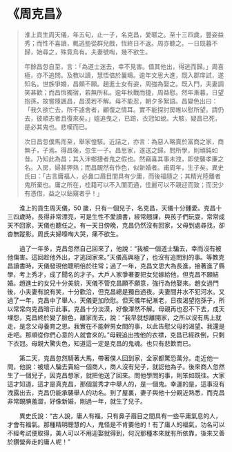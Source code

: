 # 《周克昌》

> 淮上貢生周天儀，年五旬，止一子，名克昌，愛暱之。至十三四歲，豐姿益秀；而性不喜讀，輒逃塾從群兒戲，恆終日不返。周亦聽之。一日既暮不歸，始尋之，殊竟烏有。夫妻號啕，幾不欲生。
>
> 年餘昌忽自至，言：「為道士迷去，幸不見害。值其他出，得逃而歸。」周喜極，亦不追問。及教以讀，慧悟倍於曩疇。逾年文思大進，既入郡庠試，遂知名。世族爭婚，昌頗不願。趙進士女有姿，周強為娶之。既入門，夫妻調笑甚歡；而昌恆獨宿，若無所私。逾年秋戰而捷，周益慰。然年漸暮，日望抱孫，故嘗隱諷昌，昌漠若不解。母不能忍，朝夕多絮語。昌變色出曰：「我久欲亡去，所不遽舍者，顧復之情耳。實不能探討房帷以慰所望。請仍去，彼順志者且復來矣。」媼追曳之，已踣，衣冠如蛻。大駭，疑昌已死，是必其鬼也。悲嘆而已。
>
> 次日昌忽僕馬而至，舉家惶駭。近詰之，亦言：為惡人略賣於富商之家，商無子，子焉。得昌後，忽生一子。昌思家，遂送之歸。問所學，則頑鈍如昔。乃知此為昌；其入泮鄉捷者鬼之假也。然竊喜其事未洩，即使襲孝廉之名。入房，婦甚狎熟；而昌靦然有怍色，似新婚者。甫周年，生子矣。異史氏曰：「古言庸福人，必鼻口眉目間具有少庸，而後福隨之；其精光陸離者鬼所棄也。庸之所在，桂籍可以不入闈而通，佳麗可以不親迎而致；而況少有憑借，益之以鉆窺者乎！」

&emsp;&emsp;淮上的貢生周天儀，50 歲，只有一個兒子，名克昌，天儀十分鍾愛。克昌十三四歲時，長得非常漂亮，可是生性不愛讀書，經常翹課，與孩子們玩耍，常常成天不回家，天儀也聽任之。有一天日傍晚，克昌仍然沒有回家，父母到處尋找，卻杳無蹤影。周氏夫婦嚎啕大哭，痛不欲生。

&emsp;&emsp;過了一年多，克昌忽然自己回來了，他說：“我被一個道士騙去，幸而沒有被他傷害。這回趁他外出，才逃回家來。”天儀高興極了，也沒有追問別的事。等教克昌讀書時，天儀發現他聰明倍於往常；過了一年，克昌文思大為長進，接著進了縣學，考上秀才，成了聞名的才子。大戶人家爭著要把女兒嫁給他，但克昌不願結婚。趙進士的女兒十分美貌，天儀不管克昌願不願意，強行為他娶來。趙女過門後，小夫妻有說有笑，十分歡洽，但克昌總是獨自過夜。夫妻間井水不犯河水。又過了一年，克昌中了舉人，天儀更加欣慰。但天儀年紀漸老，日夜渴望抱孫子，所以常常向克昌暗示此事。克昌十分淡漠，好像渾然不解。母親再也忍不下去，成天埋怨，克昌終於變了臉色，離家而去，說：“我早就想離開家，之所以沒有馬上就走，是念父母養育之恩。我實在不能幹男女間的事，以此告慰父母的渴望。我還是走吧。那順從你們心意的人就會來的。”母親追出拽他的衣襟，克昌已經跌倒，只剩下衣冠。母親大驚失色，知道這一定是克昌的鬼魂。也只有悲歎而已。

&emsp;&emsp;第二天，克昌忽然騎著大馬，帶著僕人回到家，全家都驚恐萬分。走近他一問，他說：被壞人騙去賣給一個商人，商人沒有兒子，就認他為子。後來商人忽然生了一個兒子，因克昌想家，就把他送了回來。問他學問的事，則笨如既往。大家這才知道，這才是真克昌，那個當秀才中舉人的，是一個鬼。幸運的是，這事沒有洩露出去，克昌仍能承襲舉人的功名。到了屋裏，妻子與他十分親近熟悉，而克昌非常靦腆羞澀，好像新婚，剛過一年，就生了兒子。

&emsp;&emsp;異史氏說：“古人說，庸人有福，只有鼻子眉目之間具有一些平庸氣息的人，才會有福氣。那種精明聰慧的人，鬼怪是不肯要他的！有了庸人的福氣，功名可以不經考試便取得，美人可以不用迎娶就得到，何況那種本來就有所依靠，後來又善於鑽營奔走的庸人呢！”
